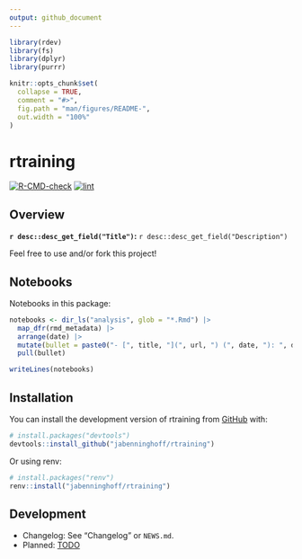 ```yaml
---
output: github_document
---
```


<!-- README.md is generated from README.Rmd. Please edit that file -->

```r
library(rdev)
library(fs)
library(dplyr)
library(purrr)

knitr::opts_chunk$set(
  collapse = TRUE,
  comment = "#>",
  fig.path = "man/figures/README-",
  out.width = "100%"
)
```

# rtraining

<!-- badges: start -->
[![R-CMD-check](https://github.com/jabenninghoff/rtraining/workflows/R-CMD-check/badge.svg)](https://github.com/jabenninghoff/rtraining/actions)
[![lint](https://github.com/jabenninghoff/rtraining/workflows/lint/badge.svg)](https://github.com/jabenninghoff/rtraining/actions)
<!-- badges: end -->

## Overview

**`r desc::desc_get_field("Title")`:** `r desc::desc_get_field("Description")`

Feel free to use and/or fork this project!

## Notebooks

Notebooks in this package:

```r
notebooks <- dir_ls("analysis", glob = "*.Rmd") |>
  map_dfr(rmd_metadata) |>
  arrange(date) |>
  mutate(bullet = paste0("- [", title, "](", url, ") (", date, "): ", description)) |>
  pull(bullet)

writeLines(notebooks)
```

## Installation

You can install the development version of rtraining from [GitHub](https://github.com/) with:

``` r
# install.packages("devtools")
devtools::install_github("jabenninghoff/rtraining")
```

Or using renv:

``` r
# install.packages("renv")
renv::install("jabenninghoff/rtraining")
```

## Development

- Changelog: See "Changelog" or `NEWS.md`.
- Planned: [TODO](TODO.md)
